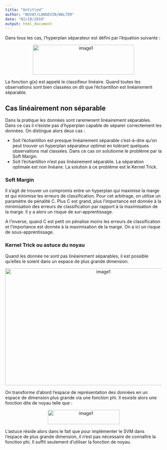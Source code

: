 ```yaml
---
title: "Untitled"
author: "BUVAT/LANGEVIN/WALTER"
date: "02/10/2019"
output: html_document
---
```


Dans tous les cas, l'hyperplan séparateur est défini par l'équation suivante :

<center><img src="texte/images/latex1.png" style="position: relative; width: 326px; height: 96px" alt="image1" /></center>

La fonction g(x) est appelé le classifieur linéaire. Quand toutes les observations sont bien classées on dit que l'échantillon est linéairement séparable.

## Cas linéairement non séparable
Dans la pratique les données sont raremenent linéairement séparables. Dans ce cas il n’existe pas d’hyperplan capable de séparer correctement les données. On distingue alors deux cas :  

* Soit l'échantillon est presque linéairement séparable c'est-à-dire qu'on peut trouver un hyperplan séparateur optimal en tolérant quelques observations mal classées. Dans ce cas on solutionne le problème par la Soft Margin.
* Soit l'échantillon n'est pas linéairement séparable. La séparation optimale est non linéaire. La solution à ce problème est le Kernel Trick.

### Soft Margin
Il s'agit de trouver un compromis entre un hyperplan qui maximise la marge et qui minimise les erreurs de classification. Pour cet arbitrage, on utilise un paramètre de pénalité C. Plus C est grand, plus l'importance est donnée à la minimisation des erreurs de classification par rapport à la maximisation de la marge. Il y a alors un risque de sur-apprentissage.  

A l'inverse, quand C est petit on pénalise moins les erreurs de classification et l'importance est donnée à la maximisation de la marge. On a ici un risque de sous-apprentissage.


### Kernel Trick ou astuce du noyau
Quand les donnée ne sont pas linéairement séparables, il est possible qu'elles le soient dans un espace de plus grande dimension. 

<center><img src="texte/images/image4.png" style="position: relative; width: 616px; height: 375px" alt="image1" /></center>

On transforme d'abord l'espace de représentation des données en un espace de dimension plus grande via une fonction phi. Il esxiste alors une fonction dite de noyau telle que :

<center><img src="texte/images/latex2.png" style="position: relative; width: 231px; height: 46px" alt="image1" /></center>


L'astuce réside alors dans le fait que pour implémenter le SVM dans l'espace de plus grande dimension, il n'est pas nécessaire de connaître la fonction phi. Il suffit seulement d'utiliser la fonction de noyau. 